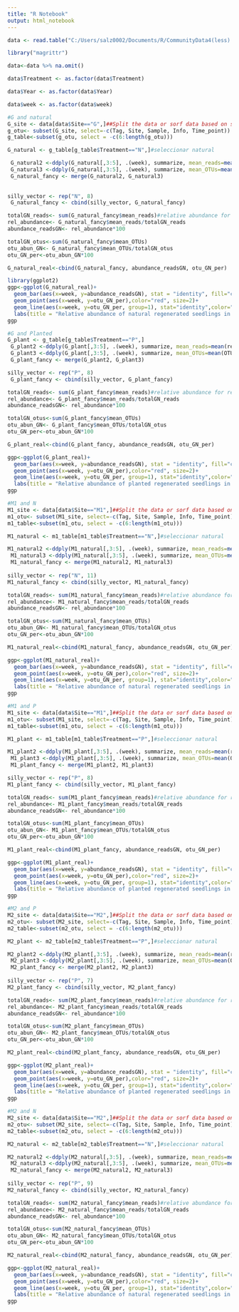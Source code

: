 ```yaml
---
title: "R Notebook"
output: html_notebook
---
```


```r
data <- read.table("C:/Users/salz0002/Documents/R/CommunityData4(less).csv", header = TRUE, sep = ",")

library("magrittr")

data<-data %>% na.omit()

data$Treatment <- as.factor(data$Treatment)

data$Year <- as.factor(data$Year)

data$week <- as.factor(data$week)

```

```r
#G and natural
G_site <- data[data$Site=="G",]##Split the data or sorf data based on site
g_otu<- subset(G_site, select=-c(Tag, Site, Sample, Info, Time_point))
g_table<-subset(g_otu, select = -c(6:length(g_otu)))

G_natural <- g_table[g_table$Treatment=="N",]#seleccionar natural

 G_natural2 <-ddply(G_natural[,3:5], .(week), summarize, mean_reads=mean(reads))
 G_natural3 <-ddply(G_natural[,3:5], .(week), summarize, mean_OTUs=mean(OTUs))
 G_natural_fancy <- merge(G_natural2, G_natural3)
 
 
silly_vector <- rep("N", 8)
 G_natural_fancy <- cbind(silly_vector, G_natural_fancy)
```
```r
totalGN_reads<- sum(G_natural_fancy$mean_reads)#relative abundance for reads
rel_abundance<- G_natural_fancy$mean_reads/totalGN_reads
abundance_readsGN<- rel_abundance*100

totalGN_otus<-sum(G_natural_fancy$mean_OTUs)
otu_abun_GN<- G_natural_fancy$mean_OTUs/totalGN_otus
otu_GN_per<-otu_abun_GN*100

G_natural_real<-cbind(G_natural_fancy, abundance_readsGN, otu_GN_per)
```

```r
library(ggplot2)
ggp<-ggplot(G_natural_real)+
  geom_bar(aes(x=week, y=abundance_readsGN), stat = "identity", fill="cyan",colour="#006000")+
  geom_point(aes(x=week, y=otu_GN_per),color="red", size=2)+
  geom_line(aes(x=week, y=otu_GN_per, group=1), stat="identity",color="blue", size=2 )+
  labs(title = "Relative abundance of natural regenerated seedlings in Gåvstahagen", x="weeks", y ="Relative abundance(%)")
ggp

```
```r
#G and Planted 
G_plant <- g_table[g_table$Treatment=="P",]
 G_plant2 <-ddply(G_plant[,3:5], .(week), summarize, mean_reads=mean(reads))
 G_plant3 <-ddply(G_plant[,3:5], .(week), summarize, mean_OTUs=mean(OTUs))
 G_plant_fancy <- merge(G_plant2, G_plant3)

silly_vector <- rep("P", 8)
 G_plant_fancy <- cbind(silly_vector, G_plant_fancy)
```
```r
totalGN_reads<- sum(G_plant_fancy$mean_reads)#relative abundance for reads
rel_abundance<- G_plant_fancy$mean_reads/totalGN_reads
abundance_readsGN<- rel_abundance*100

totalGN_otus<-sum(G_plant_fancy$mean_OTUs)
otu_abun_GN<- G_plant_fancy$mean_OTUs/totalGN_otus
otu_GN_per<-otu_abun_GN*100

G_plant_real<-cbind(G_plant_fancy, abundance_readsGN, otu_GN_per)
```

```r
ggp<-ggplot(G_plant_real)+
  geom_bar(aes(x=week, y=abundance_readsGN), stat = "identity", fill="cyan",colour="#006000")+
  geom_point(aes(x=week, y=otu_GN_per),color="red", size=2)+
  geom_line(aes(x=week, y=otu_GN_per, group=1), stat="identity",color="blue", size=2 )+
  labs(title = "Relative abundance of planted regenerated seedlings in Gåvstahagen", x="weeks", y ="Relative abundance(%)")
ggp

```



```r
#M1 and N
M1_site <- data[data$Site=="M1",]##Split the data or sorf data based on site
m1_otu<- subset(M1_site, select=-c(Tag, Site, Sample, Info, Time_point))
m1_table<-subset(m1_otu, select = -c(6:length(m1_otu)))

M1_natural <- m1_table[m1_table$Treatment=="N",]#seleccionar natural

M1_natural2 <-ddply(M1_natural[,3:5], .(week), summarize, mean_reads=mean(reads))
 M1_natural3 <-ddply(M1_natural[,3:5], .(week), summarize, mean_OTUs=mean(OTUs))
 M1_natural_fancy <- merge(M1_natural2, M1_natural3)
 
silly_vector <- rep("N", 11)
M1_natural_fancy <- cbind(silly_vector, M1_natural_fancy)
```
```r
totalGN_reads<- sum(M1_natural_fancy$mean_reads)#relative abundance for reads
rel_abundance<- M1_natural_fancy$mean_reads/totalGN_reads
abundance_readsGN<- rel_abundance*100

totalGN_otus<-sum(M1_natural_fancy$mean_OTUs)
otu_abun_GN<- M1_natural_fancy$mean_OTUs/totalGN_otus
otu_GN_per<-otu_abun_GN*100

M1_natural_real<-cbind(M1_natural_fancy, abundance_readsGN, otu_GN_per)
```

```r

ggp<-ggplot(M1_natural_real)+
  geom_bar(aes(x=week, y=abundance_readsGN), stat = "identity", fill="cyan",colour="#006000")+
  geom_point(aes(x=week, y=otu_GN_per),color="red", size=2)+
  geom_line(aes(x=week, y=otu_GN_per, group=1), stat="identity",color="blue", size=2 )+
  labs(title = "Relative abundance of natural regenerated seedlings in Marielund 1", x="weeks", y ="Relative abundance(%)")
ggp
```
```r
#M1 and P
M1_site <- data[data$Site=="M1",]##Split the data or sorf data based on site
m1_otu<- subset(M1_site, select=-c(Tag, Site, Sample, Info, Time_point))
m1_table<-subset(m1_otu, select = -c(6:length(m1_otu)))

M1_plant <- m1_table[m1_table$Treatment=="P",]#seleccionar natural

M1_plant2 <-ddply(M1_plant[,3:5], .(week), summarize, mean_reads=mean(reads))
 M1_plant3 <-ddply(M1_plant[,3:5], .(week), summarize, mean_OTUs=mean(OTUs))
 M1_plant_fancy <- merge(M1_plant2, M1_plant3)

silly_vector <- rep("P", 8)
M1_plant_fancy <- cbind(silly_vector, M1_plant_fancy)
```
```r
totalGN_reads<- sum(M1_plant_fancy$mean_reads)#relative abundance for reads
rel_abundance<- M1_plant_fancy$mean_reads/totalGN_reads
abundance_readsGN<- rel_abundance*100

totalGN_otus<-sum(M1_plant_fancy$mean_OTUs)
otu_abun_GN<- M1_plant_fancy$mean_OTUs/totalGN_otus
otu_GN_per<-otu_abun_GN*100

M1_plant_real<-cbind(M1_plant_fancy, abundance_readsGN, otu_GN_per)
```

```r

ggp<-ggplot(M1_plant_real)+
  geom_bar(aes(x=week, y=abundance_readsGN), stat = "identity", fill="cyan",colour="#006000")+
  geom_point(aes(x=week, y=otu_GN_per),color="red", size=2)+
  geom_line(aes(x=week, y=otu_GN_per, group=1), stat="identity",color="blue", size=2 )+
  labs(title = "Relative abundance of planted regenerated seedlings in Marielund 1", x="weeks", y ="Relative abundance(%)")
ggp
```

```r
#M2 and P
M2_site <- data[data$Site=="M2",]##Split the data or sorf data based on site
m2_otu<- subset(M2_site, select=-c(Tag, Site, Sample, Info, Time_point))
m2_table<-subset(m2_otu, select = -c(6:length(m2_otu)))

M2_plant <- m2_table[m2_table$Treatment=="P",]#seleccionar natural

M2_plant2 <-ddply(M2_plant[,3:5], .(week), summarize, mean_reads=mean(reads))
 M2_plant3 <-ddply(M2_plant[,3:5], .(week), summarize, mean_OTUs=mean(OTUs))
 M2_plant_fancy <- merge(M2_plant2, M2_plant3)
 
silly_vector <- rep("P", 7)
M2_plant_fancy <- cbind(silly_vector, M2_plant_fancy)
```
```r
totalGN_reads<- sum(M2_plant_fancy$mean_reads)#relative abundance for reads
rel_abundance<- M2_plant_fancy$mean_reads/totalGN_reads
abundance_readsGN<- rel_abundance*100

totalGN_otus<-sum(M2_plant_fancy$mean_OTUs)
otu_abun_GN<- M2_plant_fancy$mean_OTUs/totalGN_otus
otu_GN_per<-otu_abun_GN*100

M2_plant_real<-cbind(M2_plant_fancy, abundance_readsGN, otu_GN_per)
```

```r

ggp<-ggplot(M2_plant_real)+
  geom_bar(aes(x=week, y=abundance_readsGN), stat = "identity", fill="cyan",colour="#006000")+
  geom_point(aes(x=week, y=otu_GN_per),color="red", size=2)+
  geom_line(aes(x=week, y=otu_GN_per, group=1), stat="identity",color="blue", size=2 )+
  labs(title = "Relative abundance of planted regenerated seedlings in Marielund 2", x="weeks", y ="Relative abundance(%)")
ggp
```
```r
#M2 and N
M2_site <- data[data$Site=="M2",]##Split the data or sorf data based on site
m2_otu<- subset(M2_site, select=-c(Tag, Site, Sample, Info, Time_point))
m2_table<-subset(m2_otu, select = -c(6:length(m2_otu)))

M2_natural <- m2_table[m2_table$Treatment=="N",]#seleccionar natural

M2_natural2 <-ddply(M2_natural[,3:5], .(week), summarize, mean_reads=mean(reads))
 M2_natural3 <-ddply(M2_natural[,3:5], .(week), summarize, mean_OTUs=mean(OTUs))
 M2_natural_fancy <- merge(M2_natural2, M2_natural3)
 
silly_vector <- rep("P", 9)
M2_natural_fancy <- cbind(silly_vector, M2_natural_fancy)
```
```r
totalGN_reads<- sum(M2_natural_fancy$mean_reads)#relative abundance for reads
rel_abundance<- M2_natural_fancy$mean_reads/totalGN_reads
abundance_readsGN<- rel_abundance*100

totalGN_otus<-sum(M2_natural_fancy$mean_OTUs)
otu_abun_GN<- M2_natural_fancy$mean_OTUs/totalGN_otus
otu_GN_per<-otu_abun_GN*100

M2_natural_real<-cbind(M2_natural_fancy, abundance_readsGN, otu_GN_per)
```

```r

ggp<-ggplot(M2_natural_real)+
  geom_bar(aes(x=week, y=abundance_readsGN), stat = "identity", fill="cyan",colour="#006000")+
  geom_point(aes(x=week, y=otu_GN_per),color="red", size=2)+
  geom_line(aes(x=week, y=otu_GN_per, group=1), stat="identity",color="blue", size=2 )+
  labs(title = "Relative abundance of natural regenerated seedlings in Marielund 2", x="weeks", y ="Relative abundance(%)")
ggp
```
